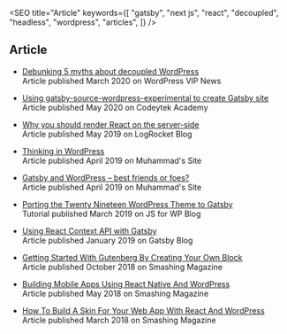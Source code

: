

<SEO
  title="Article"
  keywords={[
    "gatsby",
    "next js",
    "react",
    "decoupled",
    "headless",
    "wordpress",
    "articles",
  ]}
/>

<Container>

## Article

- [Debunking 5 myths about decoupled WordPress](https://wpvip.com/2020/03/05/debunking-5-myths-about-decoupled-wordpress/)  
Article published March 2020 on WordPress VIP News

- [Using gatsby-source-wordpress-experimental to create Gatsby site](https://codeytek.com/using-gatsby-source-wordpress-experimental-to-create-gatsby-site/)  
Article published May 2020 on Codeytek Academy

- [Why you should render React on the server-side](https://blog.logrocket.com/why-you-should-render-react-on-the-server-side-a50507163b79/)  
Article published May 2019 on LogRocket Blog

- [Thinking in WordPress](https://muhammad.dev/blog/thinking-in-wordpress)  
Article published April 2019 on Muhammad's Site

- [Gatsby and WordPress – best friends or foes?](https://muhammad.dev/blog/gatsby-and-wordpress-best-friends-or-foes)  
Article published April 2019 on Muhammad's Site

- [Porting the Twenty Nineteen WordPress Theme to Gatsby](https://javascriptforwp.com/porting-the-twenty-nineteen-wordpress-theme-to-gatsby/)  
Tutorial published March 2019 on JS for WP Blog

- [Using React Context API with Gatsby](https://www.gatsbyjs.org/blog/2019-01-31-using-react-context-api-with-gatsby/)  
Article published January 2019 on Gatsby Blog

- [Getting Started With Gutenberg By Creating Your Own Block](https://www.smashingmagazine.com/2018/10/gutenberg-testimonials-sliderblock/)  
Article published October 2018 on Smashing Magazine

- [Building Mobile Apps Using React Native And WordPress](https://www.smashingmagazine.com/2018/05/building-mobile-apps-using-react-native-wordpress/)  
Article published May 2018 on Smashing Magazine

- [How To Build A Skin For Your Web App With React And WordPress](https://www.smashingmagazine.com/2018/03/react-wordpress-web-app/)  
Article published March 2018 on Smashing Magazine

</Container>
